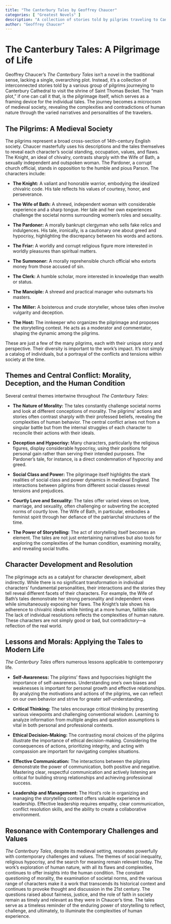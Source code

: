 ```yaml
---
title: "The Canterbury Tales by Geoffrey Chaucer"
categories: [ "Greatest Novels" ]
description: "A collection of stories told by pilgrims traveling to Canterbury."
author: "Geoffrey Chaucer"
---
```

# The Canterbury Tales: A Pilgrimage of Life

Geoffrey Chaucer's *The Canterbury Tales* isn't a novel in the traditional sense, lacking a single, overarching plot. Instead, it's a collection of interconnected stories told by a various group of pilgrims journeying to Canterbury Cathedral to visit the shrine of Saint Thomas Becket.  The "main plot," if one can call it that, is the pilgrimage itself, which serves as a framing device for the individual tales.  The journey becomes a microcosm of medieval society, revealing the complexities and contradictions of human nature through the varied narratives and personalities of the travelers.

## The Pilgrims: A Medieval Society

The pilgrims represent a broad cross-section of 14th-century English society.  Chaucer masterfully uses his descriptions and the tales themselves to reveal each character's social standing, occupation, values, and flaws.  The Knight, an ideal of chivalry, contrasts sharply with the Wife of Bath, a sexually independent and outspoken woman.  The Pardoner, a corrupt church official, stands in opposition to the humble and pious Parson.  The characters include:

* **The Knight:** A valiant and honorable warrior, embodying the idealized chivalric code. His tale reflects his values of courtesy, honor, and perseverance.

* **The Wife of Bath:** A shrewd, independent woman with considerable experience and a sharp tongue. Her tale and her own experiences challenge the societal norms surrounding women's roles and sexuality.

* **The Pardoner:** A morally bankrupt clergyman who sells fake relics and indulgences. His tale, ironically, is a cautionary one about greed and hypocrisy, highlighting the discrepancy between his words and actions.

* **The Friar:** A worldly and corrupt religious figure more interested in worldly pleasures than spiritual matters.

* **The Summoner:** A morally reprehensible church official who extorts money from those accused of sin.

* **The Clerk:** A humble scholar, more interested in knowledge than wealth or status.

* **The Manciple:** A shrewd and practical manager who outsmarts his masters.

* **The Miller:** A boisterous and crude storyteller, whose tales often involve vulgarity and deception.

* **The Host:** The innkeeper who organizes the pilgrimage and proposes the storytelling contest. He acts as a moderator and commentator, shaping the dynamic among the pilgrims.


These are just a few of the many pilgrims, each with their unique story and perspective. Their diversity is important to the work's impact. It's not simply a catalog of individuals, but a portrayal of the conflicts and tensions within society at the time.


##  Themes and Central Conflict: Morality, Deception, and the Human Condition

Several central themes intertwine throughout *The Canterbury Tales*:

* **The Nature of Morality:** The tales constantly challenge societal norms and look at different conceptions of morality.  The pilgrims' actions and stories often contrast sharply with their professed beliefs, revealing the complexities of human behavior.  The central conflict arises not from a singular battle but from the internal struggles of each character to reconcile their actions with their ideals.

* **Deception and Hypocrisy:** Many characters, particularly the religious figures, display considerable hypocrisy, using their positions for personal gain rather than serving their intended purposes.  The Pardoner's tale, for instance, is a direct condemnation of hypocrisy and greed.

* **Social Class and Power:** The pilgrimage itself highlights the stark realities of social class and power dynamics in medieval England. The interactions between pilgrims from different social classes reveal tensions and prejudices.

* **Courtly Love and Sexuality:** The tales offer varied views on love, marriage, and sexuality, often challenging or subverting the accepted norms of courtly love. The Wife of Bath, in particular, embodies a feminist spirit through her defiance of the patriarchal structures of the time.

* **The Power of Storytelling:** The act of storytelling itself becomes an element. The tales are not just entertaining narratives but also tools for exploring the complexities of the human condition, examining morality, and revealing social truths.


## Character Development and Resolution

The pilgrimage acts as a catalyst for character development, albeit indirectly. While there is no significant transformation in individual characters' fundamental personalities, their interactions and the stories they tell reveal different facets of their characters. For example, the Wife of Bath's tales demonstrate her strong personality and independent views while simultaneously exposing her flaws. The Knight's tale shows his adherence to chivalric ideals while hinting at a more human, fallible side. The lack of individual resolutions reflects the complexities of human nature. These characters are not simply good or bad, but contradictory—a reflection of the real world.


## Lessons and Morals: Applying the Tales to Modern Life

*The Canterbury Tales* offers numerous lessons applicable to contemporary life.

* **Self-Awareness:** The pilgrims' flaws and hypocrisies highlight the importance of self-awareness. Understanding one's own biases and weaknesses is important for personal growth and effective relationships. By analyzing the motivations and actions of the pilgrims, we can reflect on our own behavior and strive for greater self-understanding.

* **Critical Thinking:** The tales encourage critical thinking by presenting various viewpoints and challenging conventional wisdom. Learning to analyze information from multiple angles and question assumptions is vital in both personal and professional contexts.

* **Ethical Decision-Making:** The contrasting moral choices of the pilgrims illustrate the importance of ethical decision-making. Considering the consequences of actions, prioritizing integrity, and acting with compassion are important for navigating complex situations.

* **Effective Communication:** The interactions between the pilgrims demonstrate the power of communication, both positive and negative. Mastering clear, respectful communication and actively listening are critical for building strong relationships and achieving professional success.

* **Leadership and Management:** The Host's role in organizing and managing the storytelling contest offers valuable experience in leadership. Effective leadership requires empathy, clear communication, conflict resolution skills, and the ability to create a collaborative environment.


##  Resonance with Contemporary Challenges and Values

*The Canterbury Tales*, despite its medieval setting, resonates powerfully with contemporary challenges and values. The themes of social inequality, religious hypocrisy, and the search for meaning remain relevant today. The work's exploration of human nature, with all its flaws and complexities, continues to offer insights into the human condition. The constant questioning of morality, the examination of societal norms, and the various range of characters make it a work that transcends its historical context and continues to provoke thought and discussion in the 21st century. The questions raised about fairness, justice, and the role of faith in society remain as timely and relevant as they were in Chaucer's time. The tales serve as a timeless reminder of the enduring power of storytelling to reflect, challenge, and ultimately, to illuminate the complexities of human experience.

